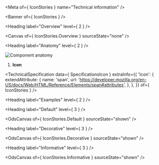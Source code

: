 
<Meta of={ IconStories } name="Technical information" />

<Banner of={ IconStories } />

<Heading label="Overview" level={ 2 } />

<Canvas of={ IconStories.Overview } sourceState="none" />

<Heading label="Anatomy" level={ 2 } />

![Component anatomy](/assets/base-assets/components/icon/anatomy-tech.png "Component anatomy")

1. **Icon**

<TechnicalSpecification
  data={ SpecificationsIcon }
  extraInfo={{
    'Icon': {
      extendAttribute: {
        name: 'span',
        url: 'https://developer.mozilla.org/en-US/docs/Web/HTML/Reference/Elements/span#attributes',
      },
    },
  }}
  of={ IconStories } />

<Heading label="Examples" level={ 2 } />

<Heading label="Default" level={ 3 } />

<OdsCanvas of={ IconStories.Default } sourceState="shown" />

<Heading label="Decorative" level={ 3 } />

<OdsCanvas of={ IconStories.Decorative } sourceState="shown" />

<Heading label="Informative" level={ 3 } />

<OdsCanvas of={ IconStories.Informative } sourceState="shown" />
